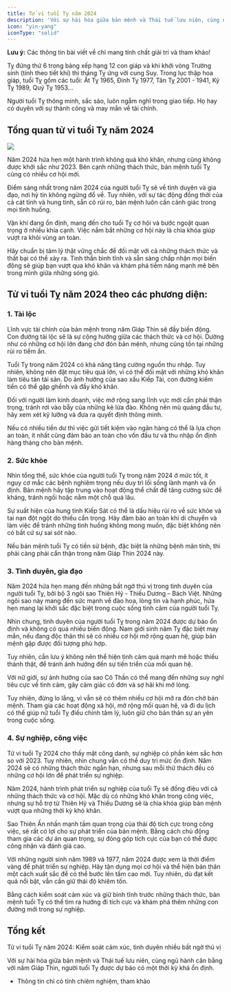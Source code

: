 ```yaml
---
title: Tử vi tuổi Tỵ năm 2024
description: 'Với sự hài hòa giữa bản mệnh và Thái tuế lưu niên, cùng ngũ hành cân bằng với năm Giáp Thìn, người tuổi Tỵ được dự báo có một thời kỳ khá ổn định.'
icon: "yin-yang"
iconType: "solid"
---
```


<Warning> **Lưu ý:** Các thông tin bài viết về chỉ mang tính chất giải trí và tham khảo! </Warning>

Tỵ đứng thứ 6 trong bảng xếp hạng 12 con giáp và khi khởi vòng Trường sinh (tính theo tiết khí) thì tháng Tỵ ứng với cung Suy. Trong lục thập hoa giáp, tuổi Tỵ gồm các tuổi: Ất Tỵ 1965, Đinh Tỵ 1977, Tân Tỵ 2001 - 1941, Kỷ Tỵ 1989, Quý Tỵ 1953...

Người tuổi Tỵ thông minh, sắc sảo, luôn ngẫm nghĩ trong giao tiếp. Họ hay có duyên với sự thành công và may mắn về tài chính. 

## Tổng quan tử vi tuổi Tỵ năm 2024

<Frame caption="Với sự hài hòa giữa bản mệnh và Thái tuế lưu niên, cùng ngũ hành cân bằng với năm Giáp Thìn, người tuổi Tỵ được dự báo có một thời kỳ khá ổn định.">
    <img src="https://raw.githubusercontent.com/hautph/docs/main/images/tu-vi-tuoi-ty2-nam-2024.jpg" />
</Frame> 

Năm 2024 hứa hẹn một hành trình không quá khó khăn, nhưng cũng không được khởi sắc như 2023. Bên cạnh những thách thức, bản mệnh tuổi Tỵ cũng có nhiều cơ hội mới.

Điểm sáng nhất trong năm 2024 của người tuổi Tỵ sẽ về tình duyên và gia đạo, nơi hỷ tín không ngừng đổ về. Tuy nhiên, với sự tác động đồng thời của cả cát tinh và hung tinh, sẵn có rủi ro, bản mệnh luôn cần cảnh giác trong mọi tình huống.

Vận khí đang ổn định, mang đến cho tuổi Tỵ cơ hội và bước ngoặt quan trọng ở nhiều khía cạnh. Việc nắm bắt những cơ hội này là chìa khóa giúp vượt ra khỏi vùng an toàn.

Hãy chuẩn bị tâm lý thật vững chắc để đối mặt với cả những thách thức và thất bại có thể xảy ra. Tinh thần bình tĩnh và sẵn sàng chấp nhận mọi biến động sẽ giúp bạn vượt qua khó khăn và khám phá tiềm năng mạnh mẽ bên trong mình giữa những sóng gió.


## Tử vi tuổi Tỵ năm 2024 theo các phương diện:

### 1. Tài lộc

Lĩnh vực tài chính của bản mệnh trong năm Giáp Thìn sẽ đầy biến động. Con đường tài lộc sẽ là sự cộng hưởng giữa các thách thức và cơ hội. Dường như có những cơ hội lớn đang chờ đón bản mệnh, nhưng cũng tồn tại những rủi ro tiềm ẩn.

Tuổi Tỵ trong năm 2024 có khả năng tăng cường nguồn thu nhập. Tuy nhiên, không nên đặt mục tiêu quá lớn, vì có thể đối mặt với những khó khăn làm tiêu tán tài sản. Do ảnh hưởng của sao xấu Kiếp Tài, con đường kiếm tiền có thể gập ghềnh và đầy khó khăn.

Đối với người làm kinh doanh, việc mở rộng sang lĩnh vực mới cần phải thận trọng, tránh rơi vào bẫy của những kẻ lừa đảo. Không nên mù quáng đầu tư, hãy xem xét kỹ lưỡng và đưa ra quyết định thông minh.

Nếu có nhiều tiền dư thì việc gửi tiết kiệm vào ngân hàng có thể là lựa chọn an toàn, ít nhất cũng đảm bảo an toàn cho vốn đầu tư và thu nhập ổn định hàng tháng cho bản mệnh.

### 2. Sức khỏe

Nhìn tổng thể, sức khỏe của người tuổi Tỵ trong năm 2024 ở mức tốt, ít nguy cơ mắc các bệnh nghiêm trọng nếu duy trì lối sống lành mạnh và ổn định. Bản mệnh hãy tập trung vào hoạt động thể chất để tăng cường sức đề kháng, tránh ngồi hoặc nằm một chỗ quá lâu.

Sự xuất hiện của hung tinh Kiếp Sát có thể là dấu hiệu rủi ro về sức khỏe và tai nạn đột ngột do thiếu cẩn trọng. Hãy đảm bảo an toàn khi di chuyển và làm việc để tránh những tình huống không mong muốn, đặc biệt không nên có bất cứ sự sai sót nào.

Nếu bản mệnh tuổi Tỵ có tiền sử bệnh, đặc biệt là những bệnh mãn tính, thì phải càng phải cẩn thận trong năm Giáp Thìn 2024 này.

### 3. Tình duyên, gia đạo

Năm 2024 hứa hẹn mang đến những bất ngờ thú vị trong tình duyên của người tuổi Tỵ, bởi bộ 3 ngôi sao Thiên Hỷ - Thiếu Dương – Bách Việt. Những ngôi sao này mang đến sức mạnh về đào hoa, lòng tin và hạnh phúc, hứa hẹn mang lại khởi sắc đặc biệt trong cuộc sống tình cảm của người tuổi Tỵ.

Nhìn chung, tình duyên của người tuổi Tỵ trong năm 2024 được dự báo ổn định và không có quá nhiều biến động. Nam giới sinh năm Tỵ đặc biệt may mắn, nếu đang độc thân thì sẽ có nhiều cơ hội mở rộng quan hệ, giúp bản mệnh gặp được đối tượng phù hợp.

Tuy nhiên, cần lưu ý không nên thể hiện tình cảm quá mạnh mẽ hoặc thiếu thành thật, để tránh ảnh hưởng đến sự tiến triển của mối quan hệ.

Với nữ giới, sự ảnh hưởng của sao Cô Thần có thể mang đến những suy nghĩ tiêu cực về tình cảm, gây cảm giác cô đơn và sợ hãi khi mở lòng.

Tuy nhiên, đừng lo lắng, vì vẫn sẽ có thêm nhiều cơ hội mở ra đón chờ bản mệnh. Tham gia các hoạt động xã hội, mở rộng mối quan hệ, và đi du lịch có thể giúp nữ tuổi Tỵ điều chỉnh tâm lý, luôn giữ cho bản thân sự an yên trong cuộc sống.

### 4. Sự nghiệp, công việc

Tử vi tuổi Tỵ 2024 cho thấy mặt công danh, sự nghiệp có phần kém sắc hơn so với 2023. Tuy nhiên, nhìn chung vẫn có thể duy trì mức ổn định. Năm 2024 sẽ có những thách thức ngắn hạn, nhưng sau mỗi thử thách đều có những cơ hội lớn để phát triển sự nghiệp.

Năm 2024, hành trình phát triển sự nghiệp của tuổi Tỵ sẽ đồng điệu với cả những thách thức và cơ hội. Mặc dù có những khó khăn trong công việc, nhưng sự hỗ trợ từ Thiên Hỷ và Thiếu Dương sẽ là chìa khóa giúp bản mệnh vượt qua những thời kỳ khó khăn.  

Sao Thiên Ấn nhấn mạnh tầm quan trọng của thái độ tích cực trong công việc, sẽ rất có lợi cho sự phát triển của bản mệnh. Bằng cách chủ động tham gia các dự án quan trọng, sự đóng góp tích cực của bạn có thể được công nhận và đánh giá cao. 

Với những người sinh năm 1989 và 1977, năm 2024 được xem là thời điểm vàng để phát triển sự nghiệp. Hãy tận dụng mọi cơ hội và thể hiện bản thân một cách xuất sắc để có thể bước lên tầm cao mới. Tuy nhiên, dù đạt kết quả nổi bật, vẫn cần giữ thái độ khiêm tốn.

Bằng cách kiểm soát cảm xúc và giữ bình tĩnh trước những thách thức, bản mệnh tuổi Tỵ có thể tìm ra hướng đi tích cực và khám phá thêm những con đường mới trong sự nghiệp.

## Tổng kết

Tử vi tuổi Tỵ năm 2024: Kiểm soát cảm xúc, tình duyên nhiều bất ngờ thú vị

Với sự hài hòa giữa bản mệnh và Thái tuế lưu niên, cùng ngũ hành cân bằng với năm Giáp Thìn, người tuổi Tỵ được dự báo có một thời kỳ khá ổn định.

* Thông tin chỉ có tính chiêm nghiệm, tham khảo
